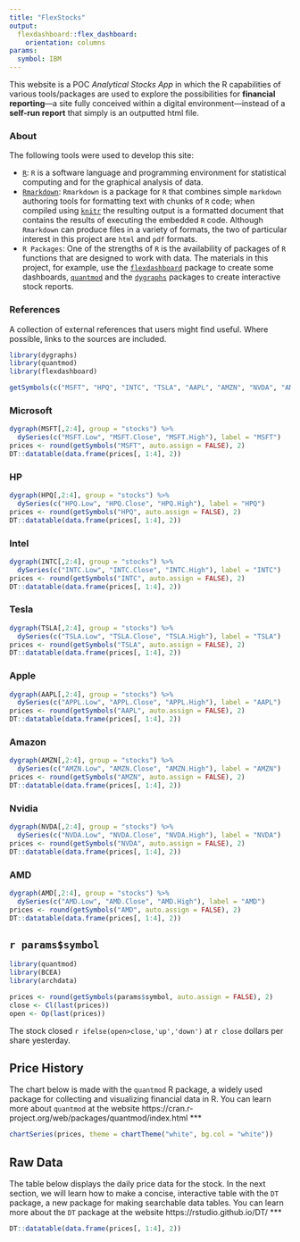 ```yaml
---
title: "FlexStocks"
output:
  flexdashboard::flex_dashboard:
    orientation: columns
params:
  symbol: IBM
---
```

This website is a POC *Analytical Stocks App* in which the R capabilities of various tools/packages are used to explore the possibilities for **financial reporting**---a site fully conceived within a digital environment---instead of a **self-run report** that simply is an outputted html file.

### About

The following tools were used to develop this site:

* [`R`](https://www.r-project.org/): `R` is a software language and programming environment for statistical computing and for the graphical analysis of data.
* [`Rmarkdown`](http://rmarkdown.rstudio.com/index.html): `Rmarkdown` is a package for `R` that combines simple `markdown` authoring tools for formatting text with chunks of `R` code; when compiled using [`knitr`](http://yihui.name/knitr/) the resulting output is a formatted document that contains the results of executing the embedded `R` code. Although `Rmarkdown` can produce files in a variety of formats, the two of particular interest in this project are `html` and `pdf` formats.
* `R Packages`: One of the strengths of `R` is the availability of packages of `R` functions that are designed to work with data. The materials in this project, for example, use the [`flexdashboard`](http://rmarkdown.rstudio.com/flexdashboard/index.html) package to create some dashboards, [`quantmod`](https://cran.r-project.org/web/packages/quantmod/index.html) and the [`dygraphs`](https://rstudio.github.io/dygraphs/) packages to create interactive stock reports.


### References

A collection of external references that users might find useful. Where possible, links to the sources are included.


```r
library(dygraphs)
library(quantmod)
library(flexdashboard)

getSymbols(c("MSFT", "HPQ", "INTC", "TSLA", "AAPL", "AMZN", "NVDA", "AMD"), from = "2014-01-01", auto.assign=TRUE)
```

### Microsoft

```r
dygraph(MSFT[,2:4], group = "stocks") %>% 
  dySeries(c("MSFT.Low", "MSFT.Close", "MSFT.High"), label = "MSFT")
prices <- round(getSymbols("MSFT", auto.assign = FALSE), 2)
DT::datatable(data.frame(prices[, 1:4], 2))
```

### HP

```r
dygraph(HPQ[,2:4], group = "stocks") %>% 
  dySeries(c("HPQ.Low", "HPQ.Close", "HPQ.High"), label = "HPQ")
prices <- round(getSymbols("HPQ", auto.assign = FALSE), 2)
DT::datatable(data.frame(prices[, 1:4], 2))
```

### Intel

```r
dygraph(INTC[,2:4], group = "stocks") %>% 
  dySeries(c("INTC.Low", "INTC.Close", "INTC.High"), label = "INTC")
prices <- round(getSymbols("INTC", auto.assign = FALSE), 2)
DT::datatable(data.frame(prices[, 1:4], 2))
```

### Tesla

```r
dygraph(TSLA[,2:4], group = "stocks") %>%
  dySeries(c("TSLA.Low", "TSLA.Close", "TSLA.High"), label = "TSLA")
prices <- round(getSymbols("TSLA", auto.assign = FALSE), 2)
DT::datatable(data.frame(prices[, 1:4], 2))
```

### Apple

```r
dygraph(AAPL[,2:4], group = "stocks") %>%
  dySeries(c("APPL.Low", "APPL.Close", "APPL.High"), label = "AAPL")
prices <- round(getSymbols("AAPL", auto.assign = FALSE), 2)
DT::datatable(data.frame(prices[, 1:4], 2))
```

### Amazon

```r
dygraph(AMZN[,2:4], group = "stocks") %>%
  dySeries(c("AMZN.Low", "AMZN.Close", "AMZN.High"), label = "AMZN")
prices <- round(getSymbols("AMZN", auto.assign = FALSE), 2)
DT::datatable(data.frame(prices[, 1:4], 2))
```

### Nvidia

```r
dygraph(NVDA[,2:4], group = "stocks") %>%
  dySeries(c("NVDA.Low", "NVDA.Close", "NVDA.High"), label = "NVDA")
prices <- round(getSymbols("NVDA", auto.assign = FALSE), 2)
DT::datatable(data.frame(prices[, 1:4], 2))
```

### AMD

```r
dygraph(AMD[,2:4], group = "stocks") %>%
  dySeries(c("AMD.Low", "AMD.Close", "AMD.High"), label = "AMD")
prices <- round(getSymbols("AMD", auto.assign = FALSE), 2)
DT::datatable(data.frame(prices[, 1:4], 2))
```

## `r params$symbol`

```r

library(quantmod)
library(BCEA)
library(archdata)

prices <- round(getSymbols(params$symbol, auto.assign = FALSE), 2)
close <- Cl(last(prices))
open <- Op(last(prices))
```

The stock closed `r ifelse(open>close,'up','down')` at `r close` dollars per share yesterday.

## Price History

The chart below is made with the `quantmod` R package, a widely used package for collecting and visualizing financial data in R. You can learn more about `quantmod` at the website https://cran.r-project.org/web/packages/quantmod/index.html
***

```r
chartSeries(prices, theme = chartTheme("white", bg.col = "white"))
```

## Raw Data

The table below displays the daily price data for the stock. In the next section, we will learn how to make a concise, interactive table with the `DT` package, a new package for making searchable data tables. You can learn more about the `DT` package at the website https://rstudio.github.io/DT/
***

```r
DT::datatable(data.frame(prices[, 1:4], 2))
```
